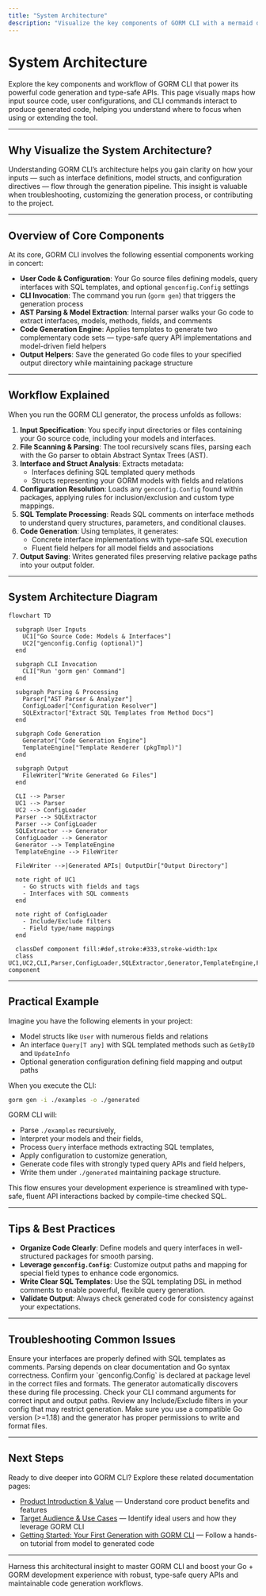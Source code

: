```yaml
---
title: "System Architecture"
description: "Visualize the key components of GORM CLI with a mermaid diagram. Understand how code generation, CLI invocation, model/interface parsing, and output helpers interact in the tool’s workflow. See where user code, configuration, and generated files fit in."
---
```


# System Architecture

Explore the key components and workflow of GORM CLI that power its powerful code generation and type-safe APIs. This page visually maps how input source code, user configurations, and CLI commands interact to produce generated code, helping you understand where to focus when using or extending the tool.

---

## Why Visualize the System Architecture?

Understanding GORM CLI’s architecture helps you gain clarity on how your inputs — such as interface definitions, model structs, and configuration directives — flow through the generation pipeline. This insight is valuable when troubleshooting, customizing the generation process, or contributing to the project.

---

## Overview of Core Components

At its core, GORM CLI involves the following essential components working in concert:

- **User Code & Configuration**: Your Go source files defining models, query interfaces with SQL templates, and optional `genconfig.Config` settings
- **CLI Invocation**: The command you run (`gorm gen`) that triggers the generation process
- **AST Parsing & Model Extraction**: Internal parser walks your Go code to extract interfaces, models, methods, fields, and comments
- **Code Generation Engine**: Applies templates to generate two complementary code sets — type-safe query API implementations and model-driven field helpers
- **Output Helpers**: Save the generated Go code files to your specified output directory while maintaining package structure

---

## Workflow Explained

When you run the GORM CLI generator, the process unfolds as follows:

1. **Input Specification**: You specify input directories or files containing your Go source code, including your models and interfaces.
2. **File Scanning & Parsing**: The tool recursively scans files, parsing each with the Go parser to obtain Abstract Syntax Trees (AST).
3. **Interface and Struct Analysis**: Extracts metadata:
   - Interfaces defining SQL templated query methods
   - Structs representing your GORM models with fields and relations
4. **Configuration Resolution**: Loads any `genconfig.Config` found within packages, applying rules for inclusion/exclusion and custom type mappings.
5. **SQL Template Processing**: Reads SQL comments on interface methods to understand query structures, parameters, and conditional clauses.
6. **Code Generation**: Using templates, it generates:
   - Concrete interface implementations with type-safe SQL execution
   - Fluent field helpers for all model fields and associations
7. **Output Saving**: Writes generated files preserving relative package paths into your output folder.

---

## System Architecture Diagram

```mermaid
flowchart TD

  subgraph User Inputs
    UC1["Go Source Code: Models & Interfaces"]
    UC2["genconfig.Config (optional)"]
  end

  subgraph CLI Invocation
    CLI["Run 'gorm gen' Command"]
  end

  subgraph Parsing & Processing
    Parser["AST Parser & Analyzer"]
    ConfigLoader["Configuration Resolver"]
    SQLExtractor["Extract SQL Templates from Method Docs"]
  end

  subgraph Code Generation
    Generator["Code Generation Engine"]
    TemplateEngine["Template Renderer (pkgTmpl)"]
  end

  subgraph Output
    FileWriter["Write Generated Go Files"]
  end

  CLI --> Parser
  UC1 --> Parser
  UC2 --> ConfigLoader
  Parser --> SQLExtractor
  Parser --> ConfigLoader
  SQLExtractor --> Generator
  ConfigLoader --> Generator
  Generator --> TemplateEngine
  TemplateEngine --> FileWriter

  FileWriter -->|Generated APIs| OutputDir["Output Directory"]

  note right of UC1
    - Go structs with fields and tags
    - Interfaces with SQL comments
  end

  note right of ConfigLoader
    - Include/Exclude filters
    - Field type/name mappings
  end

  classDef component fill:#def,stroke:#333,stroke-width:1px
  class UC1,UC2,CLI,Parser,ConfigLoader,SQLExtractor,Generator,TemplateEngine,FileWriter,OutputDir component

```

---

## Practical Example

Imagine you have the following elements in your project:

- Model structs like `User` with numerous fields and relations
- An interface `Query[T any]` with SQL templated methods such as `GetByID` and `UpdateInfo`
- Optional generation configuration defining field mapping and output paths

When you execute the CLI:

```bash
gorm gen -i ./examples -o ./generated
```

GORM CLI will:

- Parse `./examples` recursively,
- Interpret your models and their fields,
- Process `Query` interface methods extracting SQL templates,
- Apply configuration to customize generation,
- Generate code files with strongly typed query APIs and field helpers,
- Write them under `./generated` maintaining package structure.

This flow ensures your development experience is streamlined with type-safe, fluent API interactions backed by compile-time checked SQL.

---

## Tips & Best Practices

- **Organize Code Clearly**: Define models and query interfaces in well-structured packages for smooth parsing.
- **Leverage `genconfig.Config`**: Customize output paths and mapping for special field types to enhance code ergonomics.
- **Write Clear SQL Templates**: Use the SQL templating DSL in method comments to enable powerful, flexible query generation.
- **Validate Output**: Always check generated code for consistency against your expectations.

---

## Troubleshooting Common Issues

<AccordionGroup title="Common Troubleshooting Topics">
<Accordion title="Parsing Failures or Missing Methods">
Ensure your interfaces are properly defined with SQL templates as comments. Parsing depends on clear documentation and Go syntax correctness.
</Accordion>
<Accordion title="Configuration Ignored or Not Applied">
Confirm your `genconfig.Config` is declared at package level in the correct files and formats. The generator automatically discovers these during file processing.
</Accordion>
<Accordion title="Output Files Not Generated as Expected">
Check your CLI command arguments for correct input and output paths. Review any Include/Exclude filters in your config that may restrict generation.
</Accordion>
<Accordion title="Code Formatting Errors in Output">
Make sure you use a compatible Go version (>=1.18) and the generator has proper permissions to write and format files.
</Accordion>
</AccordionGroup>

---

## Next Steps

Ready to dive deeper into GORM CLI? Explore these related documentation pages:

- [Product Introduction & Value](/overview/what-is-gorm-cli/product-introduction) — Understand core product benefits and features
- [Target Audience & Use Cases](/overview/what-is-gorm-cli/audience-use-cases) — Identify ideal users and how they leverage GORM CLI
- [Getting Started: Your First Generation with GORM CLI](/guides/core-workflows/getting-started) — Follow a hands-on tutorial from model to generated code


---

Harness this architectural insight to master GORM CLI and boost your Go + GORM development experience with robust, type-safe query APIs and maintainable code generation workflows.
